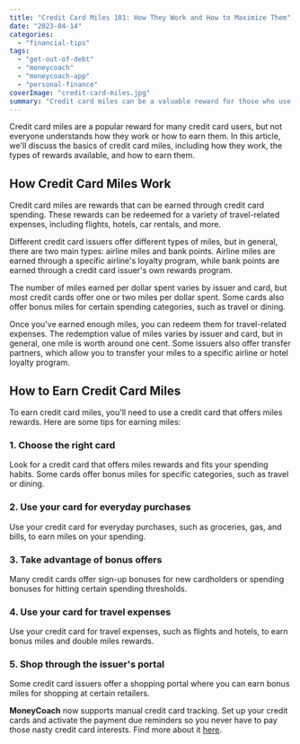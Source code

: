 ```yaml
---
title: "Credit Card Miles 101: How They Work and How to Maximize Them"
date: "2023-04-14"
categories: 
  - "financial-tips"
tags: 
  - "get-out-of-debt"
  - "moneycoach"
  - "moneycoach-app"
  - "personal-finance"
coverImage: "credit-card-miles.jpg"
summary: "Credit card miles can be a valuable reward for those who use credit cards responsibly and understand how to maximize their earning potential."
---
```


Credit card miles are a popular reward for many credit card users, but not everyone understands how they work or how to earn them. In this article, we'll discuss the basics of credit card miles, including how they work, the types of rewards available, and how to earn them.

## How Credit Card Miles Work

Credit card miles are rewards that can be earned through credit card spending. These rewards can be redeemed for a variety of travel-related expenses, including flights, hotels, car rentals, and more.

Different credit card issuers offer different types of miles, but in general, there are two main types: airline miles and bank points. Airline miles are earned through a specific airline's loyalty program, while bank points are earned through a credit card issuer's own rewards program.

The number of miles earned per dollar spent varies by issuer and card, but most credit cards offer one or two miles per dollar spent. Some cards also offer bonus miles for certain spending categories, such as travel or dining.

Once you've earned enough miles, you can redeem them for travel-related expenses. The redemption value of miles varies by issuer and card, but in general, one mile is worth around one cent. Some issuers also offer transfer partners, which allow you to transfer your miles to a specific airline or hotel loyalty program.

## How to Earn Credit Card Miles

To earn credit card miles, you'll need to use a credit card that offers miles rewards. Here are some tips for earning miles:

### 1\. Choose the right card
Look for a credit card that offers miles rewards and fits your spending habits. Some cards offer bonus miles for specific categories, such as travel or dining.
### 2\. Use your card for everyday purchases
Use your credit card for everyday purchases, such as groceries, gas, and bills, to earn miles on your spending.
### 3\. Take advantage of bonus offers
Many credit cards offer sign-up bonuses for new cardholders or spending bonuses for hitting certain spending thresholds.
### 4\. Use your card for travel expenses
Use your credit card for travel expenses, such as flights and hotels, to earn bonus miles and double miles rewards.
### 5\. Shop through the issuer's portal
Some credit card issuers offer a shopping portal where you can earn bonus miles for shopping at certain retailers.

**MoneyCoach** now supports manual credit card tracking. Set up your credit cards and activate the payment due reminders so you never have to pay those nasty credit card interests. Find more about it [here](/how-to-track-and-manage-credit-cards/).
